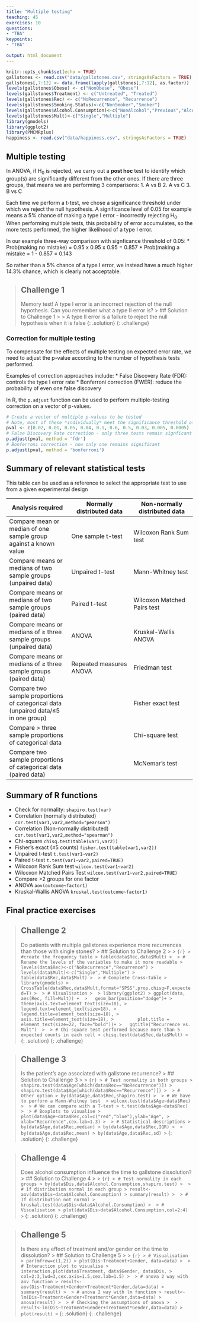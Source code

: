 ```yaml
---
title: "Multiple testing"
teaching: 45
exercises: 10
questions:
- "TBA"
keypoints:
- "TBA"

output: html_document
---
```


```r
knitr::opts_chunk$set(echo = TRUE)
gallstones <- read.csv("data/gallstones.csv", stringsAsFactors = TRUE)
gallstones[,7:12] <- data.frame(lapply(gallstones[,7:12], as.factor))
levels(gallstones$Obese) <- c("NonObese", "Obese")
levels(gallstones$Treatment) <- c("Untreated", "Treated")
levels(gallstones$Rec) <- c("NoRecurrence", "Recurrence")
levels(gallstones$Smoking.Status)<-c("NonSmoker","Smoker")
levels(gallstones$Alcohol.Consumption)<-c("NonAlcohol","Previous","Alcohol")
levels(gallstones$Mult)<-c("Single","Multiple")
library(gmodels)
library(ggplot2)
library(PMCMRplus)
happiness <- read.csv("data/happiness.csv", stringsAsFactors = TRUE)
```

## Multiple testing
In ANOVA, if H<sub>0</sub> is rejected, we carry out a __post hoc__ test to 
identify which group(s) are significantly different from the other ones. If 
there are three groups, that means we are performing 3 comparisons:
1. A vs B
2. A vs C
3. B vs C

Each time we perform a t-test, we chose a significance threshold under which we
reject the null hypothesis. A significance level of 0.05 for example means a 5%
chance of making a type I error - incorrectly rejecting H<sub>0</sub>. When 
performing multiple tests, this probability of error accumulates, so the more 
tests performed, the higher likelihood of a type I error.

In our example three-way comparison with signficance threshold of 0.05:
* Prob(making no mistake) = 0.95 x 0.95 x 0.95 = 0.857
* Prob(making a mistake = 1 - 0.857 = 0.143

So rather than a 5% chance of a type I error, we instead have a much higher 
14.3% chance, which is clearly not acceptable.


> ## Challenge 1
>
> Memory test! A type I error is an incorrect rejection of the null hypothesis. 
> Can you remember what a type II error is?
> > ## Solution to Challenge 1
> > 
> > A type II error is a failure to reject the null hypothesis when it is false
> {: .solution}
{: .challenge}

### Correction for multiple testing
To compensate for the effects of multiple testing on expected error rate, we 
need to adjust the p-value according to the number of hypothesis tests 
performed. 

Examples of correction approaches include:
* False Discovery Rate (FDR): controls the type I error rate
* Bonferroni correction (FWER): reduce the probability of even one false 
discovery

In R, the `p.adjust` function can be used to perform multiple-testing correction
on a vector of p-values. 
```r
# Create a vector of multiple p-values to be tested
# Note, most of these *individually* meet the significance threshold of <0.05
pval <- c(0.02, 0.01, 0.05, 0.04, 0.1, 0.6, 0.5, 0.03, 0.005, 0.0005)
# False Discovery Rate correction - only three tests remain signficant
p.adjust(pval, method = 'fdr')
# Bonferroni correction - now only one remains significant
p.adjust(pval, method = 'bonferroni')
```

## Summary of relevant statistical tests
This table can be used as a reference to select the appropriate test to use from
a given experimental design

|Analysis required |Normally distributed data |Non-normally distributed data |
|-----|-----|-----|
|Compare mean or median of one sample group against a known value |One sample t-test |Wilcoxon Rank Sum test |
|Compare means or medians of two sample groups (unpaired data) |Unpaired t-test |Mann-Whitney test |
|Compare means or medians of two sample groups (paired data) |Paired t-test |Wilcoxon Matched Pairs test |
|Compare means or medians of ≥ three sample groups (unpaired data) |ANOVA |Kruskal-Wallis ANOVA |
|Compare means or medians of ≥ three sample groups (paired data) |Repeated measures ANOVA |Friedman test |
|Compare two sample proportions of categorical data (unpaired data/≤5 in one group) |  |Fisher exact test |
|Compare > three sample proportions of categorical data |  |Chi-square test |
|Compare two sample proportions of categorical data (paired data) |  |McNemar’s test |

## Summary of R functions

* Check for normality: `shapiro.test(var)`
* Correlation (normally distributed) `cor.test(var1,var2,method="pearson")`
* Correlation (Non-normally distributed) `cor.test(var1,var2,method="spearman")`
* Chi-square `chisq.test(table(var1,var2))`
* Fisher’s exact (≤5 counts) `fisher.test(table(var1,var2))`
* Unpaired t-test `t.test(var1~var2)`
* Paired t-test `t.test(var1~var2,paired=TRUE)`
* Wilcoxon Rank Sum test `wilcox.test(var1~var2)`
* Wilcoxon Matched Pairs Test `wilcox.test(var1~var2,paired=TRUE)`
* Compare >2 groups for one factor
* ANOVA `aov(outcome~factor1)`
* Kruskal-Wallis ANOVA `kruskal.test(outcome~factor1)`

## Final practice exercises
> ## Challenge 2
>
> Do patients with multiple gallstones experience more recurrences than those 
> with single stones?
> > ## Solution to Challenge 2
> > 
> > ```{r}
> > #create the frequency table
> > table(data$Rec,data$Mult)
> > 
> > # Rename the levels of the variables to make it more readable
> > levels(data$Rec)<-c("NoRecurrence","Recurrence")
> > levels(data$Mult)<-c("Single","Multiple")
> > table(data$Rec,data$Mult)
> > 
> > # Complete Cross-table
> > library(gmodels)
> > CrossTable(data$Rec,data$Mult,format="SPSS",prop.chisq=F,expected=T)
> > 
> > # Visualisation
> > 
> > library(ggplot2)
> > ggplot(data, aes(Rec, fill=Mult)) + 
> >   geom_bar(position="dodge")+
> >   theme(axis.text=element_text(size=18),
> >         legend.text=element_text(size=18),
> >         legend.title=element_text(size=18),
> >         axis.title=element_text(size=18),
> >         plot.title = element_text(size=22, face="bold"))+
> >   ggtitle("Recurrence vs. Mult") 
> > 
> > # Chi-square test performed because more than 5 expected counts in each cell
> > chisq.test(data$Rec,data$Mult)
> > ```
> {: .solution}
{: .challenge}

> ## Challenge 3
>
> Is the patient's age associated with gallstone recurrence?
> > ## Solution to Challenge 3
> > 
> > ```{r}
> > # Test normality in both groups
> > shapiro.test(data$Age[which(data$Rec=="NoRecurrence")])
> > shapiro.test(data$Age[which(data$Rec=="Recurrence")])
> > 
> > # Other option
> > by(data$Age,data$Rec,shapiro.test)
> > 
> > # We have to perform a Mann-Whitney test 
> > wilcox.test(data$Age~data$Rec)
> > 
> > # We can compare with a T-test
> > t.test(data$Age~data$Rec)
> > 
> > # Boxplots to visualise
> > plot(data$Age~data$Rec,col=c("red","blue"),ylab="Age",
> >      xlab="Recurrence",cex.lab=1.3)
> > 
> > # Statistical descriptions
> > by(data$Age,data$Rec,median)
> > by(data$Age,data$Rec,IQR)
> > 
> > by(data$Age,data$Rec,mean)
> > by(data$Age,data$Rec,sd)
> > ```
> {: .solution}
{: .challenge}

> ## Challenge 4
>
> Does alcohol consumption influence the time to gallstone dissolution?
> > ## Solution to Challenge 4
> > 
> > ```{r}
> > # Test normality in each groups
> > by(data$Dis,data$Alcohol.Consumption,shapiro.test)
> > 
> > # If distribution normal in each group
> > result<-aov(data$Dis~data$Alcohol.Consumption)
> > summary(result)
> > 
> > # If distribution not normal
> > kruskal.test(data$Dis~data$Alcohol.Consumption)
> > 
> > # Visualisation
> > plot(data$Dis~data$Alcohol.Consumption,col=2:4)
> > ```
> {: .solution}
{: .challenge}

> ## Challenge 5
>
> Is there any effect of treatment and/or gender on the time to dissolution?
> > ## Solution to Challenge 5
> > 
> > ```{r}
> > # Visualisation
> > par(mfrow=c(1,2))
> > plot(Dis~Treatment+Gender, data=data)
> > 
> > # Interaction plot to visualise
> > interaction.plot(data$Treatment, data$Gender, data$Dis,
> >                  col=2:3,lwd=3,cex.axis=1.5,cex.lab=1.5)
> > 
> > # anova 2 way with aov function
> > result<-aov(Dis~Treatment+Gender+Treatment*Gender,data=data)
> > summary(result)
> > 
> > # anova 2 way with lm function
> > result<-lm(Dis~Treatment+Gender+Treatment*Gender,data=data)
> > anova(result)
> > 
> > # Checking the assumptions of anova
> > 
> > result<-lm(Dis~Treatment+Gender+Treatment*Gender,data=data)
> > plot(result)
> > ```
> {: .solution}
{: .challenge}

